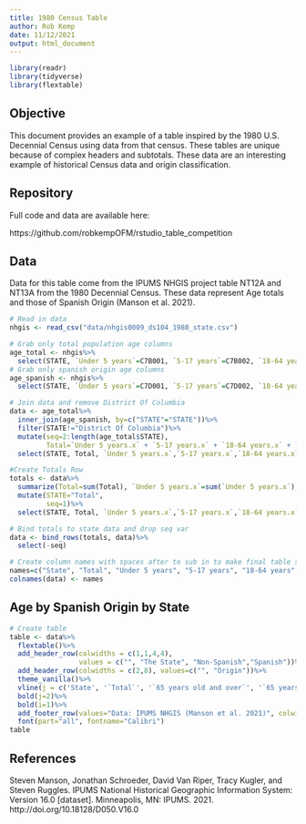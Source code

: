 ```yaml
---
title: 1980 Census Table
author: Rob Kemp
date: 11/12/2021
output: html_document
---
```


```r
library(readr)
library(tidyverse)
library(flextable)
```

## Objective

This document provides an example of a table inspired by the 1980 U.S. Decennial Census using data from that census. These tables are unique because of complex headers and subtotals. These data are an interesting example of historical Census data and origin classification.

## Repository

Full code and data are available here:

https://github.com/robkempOFM/rstudio_table_competition

## Data

Data for this table come from the IPUMS NHGIS project table NT12A and NT13A from the 1980 Decennial Census. These data represent Age totals and those of Spanish Origin (Manson et al. 2021). 

```r
# Read in data
nhgis <- read_csv("data/nhgis0009_ds104_1980_state.csv")

# Grab only total population age columns
age_total <- nhgis%>%
  select(STATE, `Under 5 years`=C7B001, `5-17 years`=C7B002, `18-64 years`=C7B003, `65 years old and over`=C7B004)
# Grab only spanish origin age columns
age_spanish <- nhgis%>%
  select(STATE, `Under 5 years`=C7D001, `5-17 years`=C7D002, `18-64 years`=C7D003, `65 years old and over`=C7D004)

# Join data and remove District Of Columbia
data <- age_total%>%
  inner_join(age_spanish, by=c("STATE"="STATE"))%>%
  filter(STATE!="District Of Columbia")%>%
  mutate(seq=2:length(age_total$STATE),
         Total=`Under 5 years.x` + `5-17 years.x` + `18-64 years.x` + `65 years old and over.x`)%>%
  select(STATE, Total, `Under 5 years.x`,`5-17 years.x`,`18-64 years.x`,`65 years old and over.x`,`Under 5 years.y`,`5-17 years.y`,`18-64 years.y`,`65 years old and over.y`)

#Create Totals Row
totals <- data%>%
  summarize(Total=sum(Total), `Under 5 years.x`=sum(`Under 5 years.x`), `5-17 years.x`=sum(`5-17 years.x`), `18-64 years.x`=sum(`18-64 years.x`), `65 years old and over.x`=sum(`65 years old and over.x`), `Under 5 years.y`=sum(`Under 5 years.y`), `5-17 years.y`=sum(`5-17 years.y`), `18-64 years.y`=sum(`18-64 years.y`), `65 years old and over.y`=sum(`65 years old and over.y`))%>%
  mutate(STATE="Total",
         seq=1)%>%
  select(STATE, Total, `Under 5 years.x`,`5-17 years.x`,`18-64 years.x`,`65 years old and over.x`,`Under 5 years.y`,`5-17 years.y`,`18-64 years.y`,`65 years old and over.y`, seq)

# Bind totals to state data and drop seq var
data <- bind_rows(totals, data)%>%
  select(-seq)

# Create column names with spaces after to sub in to make final table show only the age categories.
names=c("State", "Total", "Under 5 years", "5-17 years", "18-64 years", "65 years old and over", "Under 5 years ", "5-17 years ", "18-64 years ", "65 years old and over ")
colnames(data) <- names
```
## Age by Spanish Origin by State

```r
# Create table
table <- data%>%
  flextable()%>%
  add_header_row(colwidths = c(1,1,4,4),
                 values = c("", "The State", "Non-Spanish","Spanish"))%>%
  add_header_row(colwidths = c(2,8), values=c("", "Origin"))%>%
  theme_vanilla()%>%
  vline(j = c('State', '`Total`', '`65 years old and over`', '`65 years old and over `'), border = fp_border_default(), part = "all")%>%
  bold(j=2)%>%
  bold(i=1)%>%
  add_footer_row(values="Data: IPUMS NHGIS (Manson et al. 2021)", colwidths=10)%>%
  font(part="all", fontname="Calibri")
table

```

## References

Steven Manson, Jonathan Schroeder, David Van Riper, Tracy Kugler, and Steven Ruggles. IPUMS National Historical Geographic Information System: Version 16.0 [dataset]. Minneapolis, MN: IPUMS. 2021. http://doi.org/10.18128/D050.V16.0